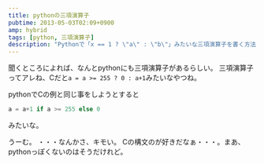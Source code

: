 ```yaml
---
title: pythonの三項演算子
pubtime: 2013-05-03T02:09+0900
amp: hybrid
tags: [python, 三項演算子]
description: "Pythonで「x == 1 ? \"a\" : \"b\"」みたいな三項演算子を書く方法です。"
---
```


聞くところによれば、なんとpythonにも三項演算子があるらしい。
三項演算子ってアレね、Cだと`a = a >= 255 ? 0 : a+1`みたいなやつね。

pythonでCの例と同じ事をしようとすると
``` python
a = a+1 if a >= 255 else 0
```
みたいな。

うーむ。 ・・・なんかさ、キモい。
Cの構文のが好きだなぁ・・・。まあ、pythonっぽくないのはそうだけれど。
